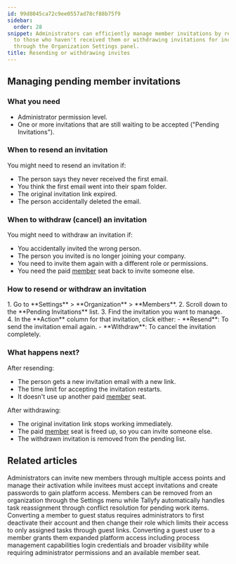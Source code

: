 ```yaml
---
id: 99d8045ca72c9ee0557ad78cf88b75f9
sidebar:
  order: 28
snippet: Administrators can efficiently manage member invitations by resending emails
  to those who haven't received them or withdrawing invitations for incorrect recipients
  through the Organization Settings panel.
title: Resending or withdrawing invites
---
```



## Managing pending member invitations

### What you need
- Administrator permission level.
- One or more invitations that are still waiting to be accepted ("Pending Invitations").

### When to resend an invitation
You might need to resend an invitation if:
- The person says they never received the first email.
- You think the first email went into their spam folder.
- The original invitation link expired.
- The person accidentally deleted the email.

### When to withdraw (cancel) an invitation
You might need to withdraw an invitation if:
- You accidentally invited the wrong person.
- The person you invited is no longer joining your company.
- You need to invite them again with a different role or permissions.
- You need the paid [member](/products/pro/documenting/members/) seat back to invite someone else.

### How to resend or withdraw an invitation

<Steps>
1. Go to **Settings** > **Organization** > **Members**.
2. Scroll down to the **Pending Invitations** list.
3. Find the invitation you want to manage.
4. In the **Action** column for that invitation, click either:
   - **Resend**: To send the invitation email again.
   - **Withdraw**: To cancel the invitation completely.
</Steps>

### What happens next?

After resending:
- The person gets a new invitation email with a new link.
- The time limit for accepting the invitation restarts.
- It doesn't use up another paid [member](/products/pro/documenting/members/) seat.

After withdrawing:
- The original invitation link stops working immediately.
- The paid [member](/products/pro/documenting/members/) seat is freed up, so you can invite someone else.
- The withdrawn invitation is removed from the pending list.


## Related articles
<CardGrid>
<LinkTitleCard header="<b>Members > Invite and activate members</b>" href="/products/pro/documenting/members/how-to-invite-and-activate-members-on-tallyfy/" > Administrators can invite new members through multiple access points and manage their activation while invitees must accept invitations and create passwords to gain platform access. </LinkTitleCard>
<LinkTitleCard header="<b>Org Settings > Remove a member</b>" href="/products/pro/settings/org-settings/how-can-i-remove-a-member-from-my-tallyfy-organization/" > Members can be removed from an organization through the Settings menu while Tallyfy automatically handles task reassignment through conflict resolution for pending work items. </LinkTitleCard>
<LinkTitleCard header="<b>Members > Convert a member to a guest</b>" href="/products/pro/documenting/members/convert-member-to-guest/" > Converting a member to guest status requires administrators to first deactivate their account and then change their role which limits their access to only assigned tasks through guest links. </LinkTitleCard>
<LinkTitleCard header="<b>Guests > Convert a guest into a member</b>" href="/products/pro/documenting/guests/convert_guest_into_member/" > Converting a guest user to a member grants them expanded platform access including process management capabilities login credentials and broader visibility while requiring administrator permissions and an available member seat. </LinkTitleCard>
</CardGrid>